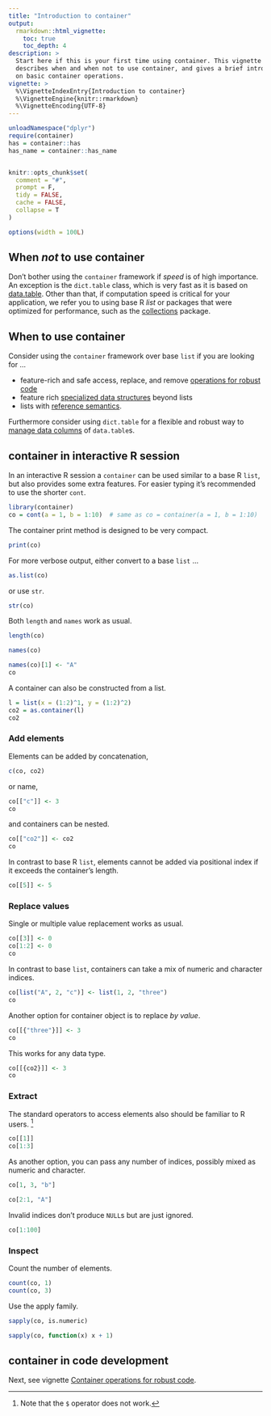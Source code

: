 ```yaml
---
title: "Introduction to container"
output:
  rmarkdown::html_vignette:
    toc: true
    toc_depth: 4
description: >
  Start here if this is your first time using container. This vignette
  describes when and when not to use container, and gives a brief introduction
  on basic container operations.
vignette: >
  %\VignetteIndexEntry{Introduction to container}
  %\VignetteEngine{knitr::rmarkdown}
  %\VignetteEncoding{UTF-8}
---
```


```r
unloadNamespace("dplyr")
require(container)
has = container::has
has_name = container::has_name


knitr::opts_chunk$set(
  comment = "#",
  prompt = F,
  tidy = FALSE,
  cache = FALSE,
  collapse = T
)

options(width = 100L)
```


## When *not* to use container

Don't bother using the `container` framework if *speed* is of high importance.
An exception is the `dict.table` class, which is very fast as it is based on
[data.table](https://CRAN.R-project.org/package=data.table).
Other than that, if computation speed is critical for your application,
we refer you to using base R *list* or packages that were optimized for
performance, such as the
[collections](https://CRAN.R-project.org/package=collections) package.


## When to use container
Consider using the `container` framework over base `list` if you are looking
for ...

* feature-rich and safe access, replace, and remove
  [operations for robust code](code-development.html)
* feature rich [specialized data structures](deque-set-dict.html) beyond lists
* lists with [reference semantics](reference-semantics.html).

Furthermore consider using `dict.table` for a flexible and robust way to
[manage data columns](manage-data-columns.html) of `data.table`s.


## container in interactive R session

In an interactive R session a `container` can be used similar to a base
R `list`, but also provides some extra features.
For easier typing it's recommended to use the shorter `cont`.

```r
library(container)
co = cont(a = 1, b = 1:10)  # same as co = container(a = 1, b = 1:10)
```

The container print method is designed to be very compact.
```r
print(co)
```

For more verbose output, either convert to a base `list` ...
```r
as.list(co)
```

or use `str`.
```r
str(co)
```

Both `length` and `names` work as usual.
```r
length(co)

names(co)

names(co)[1] <- "A"
co
```

A container can also be constructed from a list.
```r
l = list(x = (1:2)^1, y = (1:2)^2)
co2 = as.container(l)
co2
```


### Add elements

Elements can be added by concatenation,
```r
c(co, co2)
```
or name,
```r
co[["c"]] <- 3
co
```

and containers can be nested.
```r
co[["co2"]] <- co2
co
```

In contrast to base R `list`, elements cannot be added via positional index
if it exceeds the container's length.
```r
co[[5]] <- 5
```


### Replace values

Single or multiple value replacement works as usual.
```r
co[[3]] <- 0
co[1:2] <- 0
co
```

In contrast to base `list`, containers can take a mix of numeric and character
indices.
```r
co[list("A", 2, "c")] <- list(1, 2, "three")
co
```

Another option for container object is to replace *by value*.
```r
co[[{"three"}]] <- 3
co
```

This works for any data type.
```r
co[[{co2}]] <- 3
co
```


### Extract
The standard operators to access elements also should be familiar to R users.
^[Note that the `$` operator does not work.]
```r
co[[1]]
co[1:3]
```

As another option, you can pass any number of indices, possibly mixed as numeric
and character.
```r
co[1, 3, "b"]

co[2:1, "A"]
```

Invalid indices don't produce `NULL`s but are just ignored.
```r
co[1:100]
```


### Inspect
Count the number of elements.
```r
count(co, 1)
count(co, 3)
```


Use the apply family.
```r
sapply(co, is.numeric)

sapply(co, function(x) x + 1)
```

## container in code development

Next, see vignette [Container operations for robust code](code-development.html).
